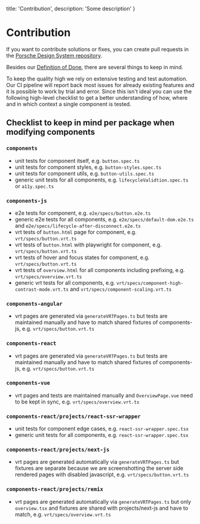   title: 'Contribution',
  description: 'Some description'
}

# Contribution

If you want to contribute solutions or fixes, you can create pull requests in the
[Porsche Design System repository](https://github.com/porsche-design-system/porsche-design-system).

Besides our [Definition of Done](must-know/definition-of-done), there are several things to keep in mind.

To keep the quality high we rely on extensive testing and test automation.
Our CI pipeline will report back most issues for already existing features and it is possible to work by trial and
error. Since this isn't ideal you can use the following high-level checklist to get a better understanding of how, where
and in which context a single component is tested.

## Checklist to keep in mind per package when modifying components

### `components`

- unit tests for component itself, e.g. `button.spec.ts`
- unit tests for component styles, e.g. `button-styles.spec.ts`
- unit tests for component utils, e.g. `button-utils.spec.ts`
- generic unit tests for all components, e.g. `lifecycleValidtion.spec.ts` or `a11y.spec.ts`

### `components-js`

- e2e tests for component, e.g. `e2e/specs/button.e2e.ts`
- generic e2e tests for all components, e.g. `e2e/specs/default-dom.e2e.ts` and
`e2e/specs/lifecycle-after-disconnect.e2e.ts`
- vrt tests of `button.html` page for component, e.g. `vrt/specs/button.vrt.ts`
- vrt tests of `button.html` with playwright for component, e.g. `vrt/specs/button.vrt.ts`
- vrt tests of hover and focus states for component, e.g. `vrt/specs/button.vrt.ts`
- vrt tests of `overview.html` for all components including prefixing, e.g. `vrt/specs/overview.vrt.ts`
- generic vrt tests for all components, e.g. `vrt/specs/component-high-contrast-mode.vrt.ts` and
`vrt/specs/component-scaling.vrt.ts`

### `components-angular`

- vrt pages are generated via `generateVRTPages.ts` but tests are maintained manually and have to match shared fixtures
of components-js, e.g. `vrt/specs/button.vrt.ts`

### `components-react`

- vrt pages are generated via `generateVRTPages.ts` but tests are maintained manually and have to match shared fixtures
of components-js, e.g. `vrt/specs/button.vrt.ts`

### `components-vue`

- vrt pages and tests are maintained manually and `OverviewPage.vue` need to be kept in sync, e.g.
`vrt/specs/overview.vrt.ts`

### `components-react/projects/react-ssr-wrapper`

- unit tests for component edge cases, e.g. `react-ssr-wrapper.spec.tsx`
- generic unit tests for all components, e.g. `react-ssr-wrapper.spec.tsx`

### `components-react/projects/next-js`

- vrt pages are generated automatically via `generateVRTPages.ts` but fixtures are separate because we are
screenshotting the server side rendered pages with disabled javascript, e.g. `vrt/specs/button.vrt.ts`

### `components-react/projects/remix`

- vrt pages are generated automatically via `generateVRTPages.ts` but only `overview.tsx` and fixtures are shared with
projects/next-js and have to match, e.g. `vrt/specs/overview.vrt.ts`
